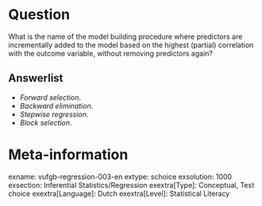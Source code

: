 Question
========
What is the name of the model building procedure where predictors are incrementally added to the model based on the highest (partial) correlation with the outcome variable, without removing predictors again?

Answerlist
----------
* *Forward selection*.
* *Backward elimination*.
* *Stepwise regression*.
* *Block selection*.

Meta-information
================
exname: vufgb-regression-003-en
extype: schoice
exsolution: 1000
exsection: Inferential Statistics/Regression
exextra[Type]: Conceptual, Test choice
exextra[Language]: Dutch
exextra[Level]: Statistical Literacy
